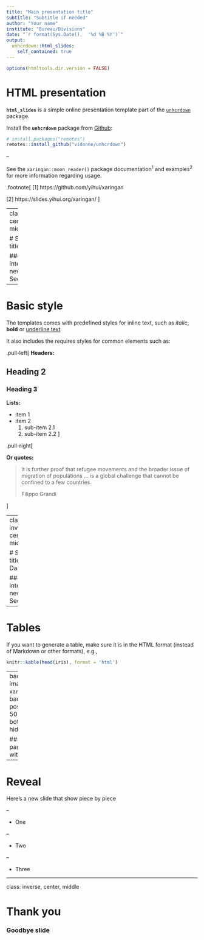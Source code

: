 ```yaml
---
title: "Main presentation title"
subtitle: "Subtitle if needed"
author: "Your name"
institute: "Bureau/Divisions"
date: "`r format(Sys.Date(),  '%d %B %Y')`"
output:
  unhcrdown::html_slides:
    self_contained: true
---
```


```r
options(htmltools.dir.version = FALSE)
```

# HTML presentation

**`html_slides`** is a simple online presentation template part of the [`unhcrdown`](https://github.com/vidonne/unhcrdown) package.

Install the **`unhcrdown`** package from [Github](https://github.com/vidonne/unhcrdown):

```r
# install.packages("remotes")
remotes::install_github("vidonne/unhcrdown")
```

--

See the `xaringan::moon_reader()` package documentation<sup>1</sup> and examples<sup>2</sup> for more information regarding usage.


.footnote[
[1] https://github.com/yihui/xaringan

[2] https://slides.yihui.org/xaringan/
]


---
class: center, middle

# Section title

### An interesting new Section

---

# Basic style

The templates comes with predefined styles for inline text, such as *italic*, **bold** or <u>underline text</u>.

It also includes the requires styles for common elements such as:

.pull-left[
**Headers:**

## Heading 2

### Heading 3

**Lists:**

* item 1
* item 2
    1. sub-item 2.1
    2. sub-item 2.2
]

.pull-right[

**Or quotes:**

> It is further proof that refugee movements and the broader issue of migration of populations ... is a global challenge that cannot be confined to a few countries.
>
> Filippo Grandi

]

---
class: inverse, center, middle

# Section title - Dark

### An interesting new Section

---

# Tables

If you want to generate a table, make sure it is in the HTML format (instead of Markdown or other formats), e.g.,

```r
knitr::kable(head(iris), format = 'html')
```

---
background-image: url(`r xaringan:::karl`)
background-position: 50% 50%
class: bottom, inverse, hide-logo

### Or a full page picture with no logo

---

# Reveal

Here's a new slide that show piece by piece

--

* One

--

* Two

--

* Three

---
class: inverse, center, middle

# Thank you

### Goodbye slide
